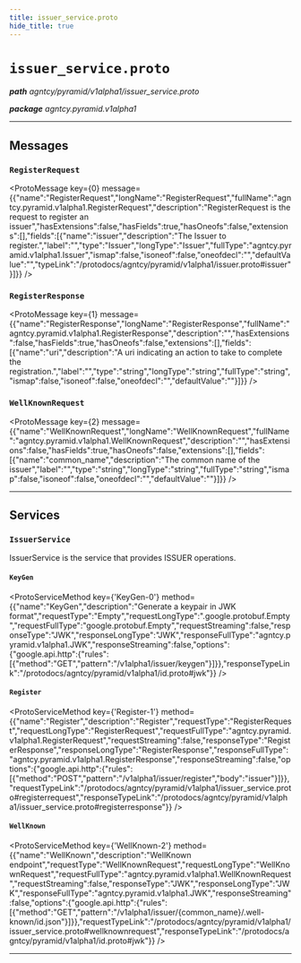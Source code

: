 ```yaml
---
title: issuer_service.proto
hide_title: true
---
```



# `issuer_service.proto`
_**path** agntcy/pyramid/v1alpha1/issuer_service.proto_

_**package** agntcy.pyramid.v1alpha1_



---

## Messages


### `RegisterRequest`
<ProtoMessage key={0} message={{"name":"RegisterRequest","longName":"RegisterRequest","fullName":"agntcy.pyramid.v1alpha1.RegisterRequest","description":"RegisterRequest is the request to register an issuer","hasExtensions":false,"hasFields":true,"hasOneofs":false,"extensions":[],"fields":[{"name":"issuer","description":"The Issuer to register.","label":"","type":"Issuer","longType":"Issuer","fullType":"agntcy.pyramid.v1alpha1.Issuer","ismap":false,"isoneof":false,"oneofdecl":"","defaultValue":"","typeLink":"/protodocs/agntcy/pyramid/v1alpha1/issuer.proto#issuer"}]}} />


### `RegisterResponse`
<ProtoMessage key={1} message={{"name":"RegisterResponse","longName":"RegisterResponse","fullName":"agntcy.pyramid.v1alpha1.RegisterResponse","description":"","hasExtensions":false,"hasFields":true,"hasOneofs":false,"extensions":[],"fields":[{"name":"uri","description":"A uri indicating an action to take to complete the registration.","label":"","type":"string","longType":"string","fullType":"string","ismap":false,"isoneof":false,"oneofdecl":"","defaultValue":""}]}} />


### `WellKnownRequest`
<ProtoMessage key={2} message={{"name":"WellKnownRequest","longName":"WellKnownRequest","fullName":"agntcy.pyramid.v1alpha1.WellKnownRequest","description":"","hasExtensions":false,"hasFields":true,"hasOneofs":false,"extensions":[],"fields":[{"name":"common_name","description":"The common name of the issuer","label":"","type":"string","longType":"string","fullType":"string","ismap":false,"isoneof":false,"oneofdecl":"","defaultValue":""}]}} />

---
## Services


### `IssuerService`

IssuerService is the service that provides ISSUER operations.


#### `KeyGen`
<ProtoServiceMethod key={'KeyGen-0'} method={{"name":"KeyGen","description":"Generate a keypair in JWK format","requestType":"Empty","requestLongType":".google.protobuf.Empty","requestFullType":"google.protobuf.Empty","requestStreaming":false,"responseType":"JWK","responseLongType":"JWK","responseFullType":"agntcy.pyramid.v1alpha1.JWK","responseStreaming":false,"options":{"google.api.http":{"rules":[{"method":"GET","pattern":"/v1alpha1/issuer/keygen"}]}},"responseTypeLink":"/protodocs/agntcy/pyramid/v1alpha1/id.proto#jwk"}} />


#### `Register`
<ProtoServiceMethod key={'Register-1'} method={{"name":"Register","description":"Register","requestType":"RegisterRequest","requestLongType":"RegisterRequest","requestFullType":"agntcy.pyramid.v1alpha1.RegisterRequest","requestStreaming":false,"responseType":"RegisterResponse","responseLongType":"RegisterResponse","responseFullType":"agntcy.pyramid.v1alpha1.RegisterResponse","responseStreaming":false,"options":{"google.api.http":{"rules":[{"method":"POST","pattern":"/v1alpha1/issuer/register","body":"issuer"}]}},"requestTypeLink":"/protodocs/agntcy/pyramid/v1alpha1/issuer_service.proto#registerrequest","responseTypeLink":"/protodocs/agntcy/pyramid/v1alpha1/issuer_service.proto#registerresponse"}} />


#### `WellKnown`
<ProtoServiceMethod key={'WellKnown-2'} method={{"name":"WellKnown","description":"WellKnown endpoint","requestType":"WellKnownRequest","requestLongType":"WellKnownRequest","requestFullType":"agntcy.pyramid.v1alpha1.WellKnownRequest","requestStreaming":false,"responseType":"JWK","responseLongType":"JWK","responseFullType":"agntcy.pyramid.v1alpha1.JWK","responseStreaming":false,"options":{"google.api.http":{"rules":[{"method":"GET","pattern":"/v1alpha1/issuer/{common_name}/.well-known/id.json"}]}},"requestTypeLink":"/protodocs/agntcy/pyramid/v1alpha1/issuer_service.proto#wellknownrequest","responseTypeLink":"/protodocs/agntcy/pyramid/v1alpha1/id.proto#jwk"}} />


---


  